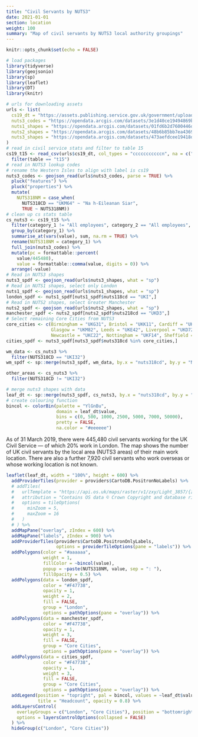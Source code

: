 ```yaml
---
title: "Civil Servants by NUTS3"
date: 2021-01-01
section: location
weight: 100
summary: "Map of civil servants by NUTS3 local authority groupings"
---
```


```r
knitr::opts_chunk$set(echo = FALSE)

# load packages
library(tidyverse)
library(geojsonio)
library(sp)
library(leaflet)
library(DT)
library(knitr)

# urls for downloading assets
urls <- list(
  cs19_dt = "https://assets.publishing.service.gov.uk/government/uploads/system/uploads/attachment_data/file/820177/Statistical_tables_-_Civil_Service_Statistics_2019_-_machine_readable_headcounts_version.csv",
  nuts3_codes = "https://opendata.arcgis.com/datasets/3e1d40ce19494869b43a6997e7a539a2_0.geojson",
  nuts1_shapes = "https://opendata.arcgis.com/datasets/01fd6b2d7600446d8af768005992f76a_4.geojson",
  nuts2_shapes = "https://opendata.arcgis.com/datasets/48b6b85bb7ea43699ee85f4ecd12fd36_4.geojson",
  nuts3_shapes = "https://opendata.arcgis.com/datasets/473aefdcee19418da7e5dbfdeacf7b90_4.geojson"
)
# read in civil service stats and filter to table 15
cs19_t15 <- read_csv(urls$cs19_dt, col_types = "cccccccccccn", na = c("..", "-")) %>%
  filter(table == "t15")
# read in NUTS3 lookup codes
# rename the Western Isles to align with label is cs19
nuts3_codes <- geojson_read(urls$nuts3_codes, parse = TRUE) %>%
  pluck("features") %>%
  pluck("properties") %>%
  mutate(
    NUTS318NM = case_when(
      NUTS318CD == "UKM64" ~ "Na h-Eileanan Siar",
      TRUE ~ NUTS318NM))
# clean up cs stats table
cs_nuts3 <- cs19_t15 %>%
  filter(category_1 != "All employees", category_2 == "All employees", category_4 == "Total") %>%
  group_by(category_1) %>%
  summarise_at(vars(value), sum, na.rm = TRUE) %>%
  rename(NUTS318NM = category_1) %>%
  full_join(nuts3_codes) %>%
  mutate(pc = formattable::percent(
    value/445480),
    value = formattable::comma(value, digits = 0)) %>%
  arrange(-value)
# Read in NUTS3 shapes
nuts3_spdf <- geojson_read(urls$nuts3_shapes, what = "sp")
# Read in NUTS1 shapes, select only London
nuts1_spdf <- geojson_read(urls$nuts1_shapes, what = "sp")
london_spdf <- nuts1_spdf[nuts1_spdf$nuts118cd == "UKI",]
# Read in NUTS2 shapes, select Greater Manchester
nuts2_spdf <- geojson_read(urls$nuts2_shapes, what = "sp")
manchester_spdf <- nuts2_spdf[nuts2_spdf$nuts218cd == "UKD3",]
# Select remaining Core Cities from NUTS3
core_cities <- c(Birmingham = "UKG31", Bristol = "UKK11", Cardiff = "UKL22", 
                 Glasgow = "UKM82", Leeds = "UKE42", Liverpool = "UKD72", 
                 Newcastle = "UKC22", Nottingham = "UKF14", Sheffield = "UKE32")
cities_spdf <- nuts3_spdf[nuts3_spdf$nuts318cd %in% core_cities,]

wm_data <- cs_nuts3 %>%
  filter(NUTS318CD == "UKI32")
wm_spdf <- sp::merge(nuts3_spdf, wm_data, by.x = "nuts318cd", by.y = "NUTS318CD")

other_areas <- cs_nuts3 %>%
  filter(NUTS318CD != "UKI32")

# merge nuts3 shapes with data
leaf_dt <- sp::merge(nuts3_spdf, cs_nuts3, by.x = "nuts318cd", by.y = "NUTS318CD")
# create colouring function
bincol <- colorBin(palette = "YlGnBu",
                   domain = leaf_dt$value,
                   bins = c(0, 500, 1000, 2500, 5000, 7000, 50000),
                   pretty = FALSE,
                   na.color = "#eeeeee")


```


As of 31 March 2019, there were 445,480 civil servants working for the UK Civil Service &mdash; of which 20% work in London. The map shows the number of UK civil servants by the local area (NUTS3 areas) of their main work location. There are also a further 7,920 civil servants who work overseas or whose working location is not known.

:::{.govuk-grid-row .data-card}
:::{.govuk-grid-column-full}

```r
leaflet(leaf_dt, width = "100%", height = 600) %>%
  addProviderTiles(provider = providers$CartoDB.PositronNoLabels) %>%
  # addTiles(
  #   urlTemplate = "https://api.os.uk/maps/raster/v1/zxy/Light_3857/{z}/{x}/{y}.png?key=enjDvKSofsrqOUmqo3jUcxEsdMjI9yk4",
  #   attribution = "Contains OS data © Crown Copyright and database rights 2022",
  #   options = tileOptions(
  #     minZoom = 5,
  #     maxZoom = 16
  #   )
  # ) %>%
  addMapPane("overlay", zIndex = 600) %>%
  addMapPane("labels", zIndex = 900) %>%
  addProviderTiles(providers$CartoDB.PositronOnlyLabels,
                   options = providerTileOptions(pane = "labels")) %>%
  addPolygons(color = "#aaaaaa",
              weight = 1,
              fillColor = ~bincol(value),
              popup = ~paste(NUTS318NM, value, sep = ": "),
              fillOpacity = 0.5) %>%
  addPolygons(data = london_spdf,
              color = "#F47738",
              opacity = 1,
              weight = 2,
              fill = FALSE,
              group = "London",
              options = pathOptions(pane = "overlay")) %>%
  addPolygons(data = manchester_spdf,
              color = "#F47738",
              opacity = 1,
              weight = 3,
              fill = FALSE,
              group = "Core Cities",
              options = pathOptions(pane = "overlay")) %>%
  addPolygons(data = cities_spdf,
              color = "#F47738",
              opacity = 1,
              weight = 3,
              fill = FALSE,
              group = "Core Cities",
              options = pathOptions(pane = "overlay")) %>%
  addLegend(position = "topright", pal = bincol, values = ~leaf_dt$value, 
            title = "Headcount", opacity = 0.8) %>%
  addLayersControl(
    overlayGroups = c("London", "Core Cities"), position = "bottomright",
    options = layersControlOptions(collapsed = FALSE)
  ) %>%
  hideGroup(c("London", "Core Cities"))
```

:::

:::
